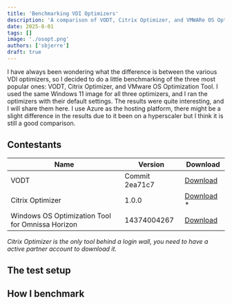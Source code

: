```yaml
---
title: 'Benchmarking VDI Optimizers'
description: 'A comparison of VODT, Citrix Optimizer, and VMWARe OS Optimization Tool'
date: 2025-8-01
tags: []
image: './osopt.png'
authors: ['sbjerre']
draft: true
---
```


I have always been wondering what the difference is between the various VDI optimizers, so I decided to do a little benchmarking of the three most popular ones: VODT, Citrix Optimizer, and VMware OS Optimization Tool.
I used the same Windows 11 image for all three optimizers, and I ran the optimizers with their default settings. The results were quite interesting, and I will share them here.
I use Azure as the hosting platform, there might be a slight difference in the results due to it been on a hyperscaler but I think it is still a good comparison.

## Contestants

| Name | Version | Download |
| --- | --- | --- |
| VODT | Commit 2ea71c7 | [Download](https://github.com/The-Virtual-Desktop-Team/Virtual-Desktop-Optimization-Tool) |
| Citrix Optimizer | 1.0.0 | [Download](https://www.citrix.com/downloads/citrix-tools/citrixtoolspage/CitrixOptimizerTool.html) * |
| Windows OS Optimization Tool for Omnissa Horizon | 14374004267 | [Download](https://customerconnect.omnissa.com/downloads/details?downloadGroup=CART_OSOT_1_2_HZN_2503&productId=1604&rPId=118992) |

*Citrix Optimizer is the only tool behind a login wall, you need to have a active partner account to download it.*

## The test setup

## How I benchmark